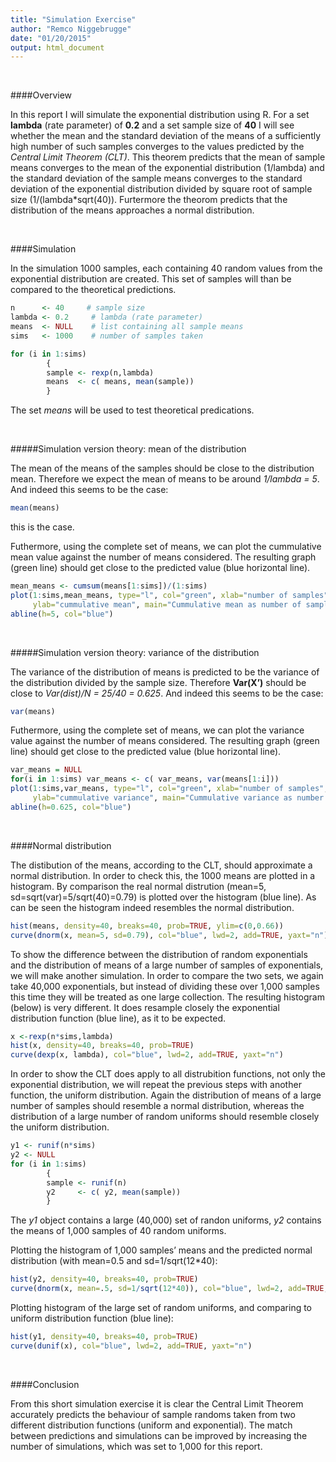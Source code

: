 ```yaml
---
title: "Simulation Exercise"
author: "Remco Niggebrugge"
date: "01/20/2015"
output: html_document
---
```


<br>

####Overview

In this report I will simulate the exponential distribution using R. For a set **lambda** (rate parameter) of **0.2** and a set sample size of **40** I will see whether the mean and the standard deviation of the means of a sufficiently high number of such samples converges to the values predicted by the *Central Limit Theorem (CLT)*. This theorem predicts that the mean of sample means converges to the mean of the exponential distribution (1/lambda) and the standard deviation of the sample means converges to the standard deviation of the exponential distribution divided by square root of sample size (1/(lambda*sqrt(40)). Furtermore the theorom predicts that the distribution of the means approaches a normal distribution.

<br>

####Simulation

In the simulation 1000 samples, each containing 40 random values from the exponential distribution are created. This set of samples will than be compared to the theoretical predictions.

```r

n      <- 40     # sample size
lambda <- 0.2     # lambda (rate parameter)
means  <- NULL    # list containing all sample means
sims   <- 1000    # number of samples taken

for (i in 1:sims)
        {
        sample <- rexp(n,lambda)
        means  <- c( means, mean(sample))
        }

```

The set *means* will be used to test theoretical predications.

<br>

#####Simulation version theory: mean of the distribution

The mean of the means of the samples should be close to the distribution mean. Therefore we expect the mean of means to be around *1/lambda = 5*. And indeed this seems to be the case:

```r
mean(means)
```

this is the case.

Futhermore, using the complete set of means, we can plot the cummulative mean value against the number of means considered. The resulting graph (green line) should get close to the predicted value (blue horizontal line).

```r
mean_means <- cumsum(means[1:sims])/(1:sims)
plot(1:sims,mean_means, type="l", col="green", xlab="number of samples",
     ylab="cummulative mean", main="Cummulative mean as number of samples increases")
abline(h=5, col="blue")
```

<br>

#####Simulation version theory: variance of the distribution

The variance of the distribution of means is predicted to be the variance of the distribution divided by the sample size. Therefore **Var(X')** should be close to *Var(dist)/N = 25/40 = 0.625*. And indeed this seems to be the case:

```r
var(means)
```

Futhermore, using the complete set of means, we can plot the variance value against the number of means considered. The resulting graph (green line) should get close to the predicted value (blue horizontal line).

```r
var_means = NULL
for(i in 1:sims) var_means <- c( var_means, var(means[1:i]))
plot(1:sims,var_means, type="l", col="green", xlab="number of samples",
     ylab="cummulative variance", main="Cummulative variance as number of samples increases")
abline(h=0.625, col="blue")
```

<br>

####Normal distribution

The distibution of the means, according to the CLT, should approximate a normal distribution. In order to check this, the 1000 means are plotted in a histogram. By comparison the real normal distrution (mean=5, sd=sqrt(var)=5/sqrt(40)=0.79) is plotted over the histogram (blue line). As can be seen the histogram indeed resembles the normal distribution.

```r
hist(means, density=40, breaks=40, prob=TRUE, ylim=c(0,0.66))
curve(dnorm(x, mean=5, sd=0.79), col="blue", lwd=2, add=TRUE, yaxt="n")
```


To show the difference between the distribution of random exponentials and the distribution of means of a large number of samples of exponentials, we will make another simulation. In order to compare the two sets, we again take 40,000 exponentials, but instead of dividing these over 1,000 samples this time they will be treated as one large collection. The resulting histogram (below) is very different. It does resample closely the exponential distribution function (blue line), as it to be expected.

```r
x <-rexp(n*sims,lambda)
hist(x, density=40, breaks=40, prob=TRUE)
curve(dexp(x, lambda), col="blue", lwd=2, add=TRUE, yaxt="n")
```


In order to show the CLT does apply to all distrubition functions, not only the exponential distribution, we will repeat the previous steps with another function, the uniform distribution. Again the distribution of means of a large number of samples should resemble a normal distribution, whereas the distribution of a large number of random uniforms should resemble closely the uniform distribution.

```r
y1 <- runif(n*sims)
y2 <- NULL
for (i in 1:sims)
        {
        sample <- runif(n)
        y2     <- c( y2, mean(sample))
        }
```

The *y1* object contains a large (40,000) set of randon uniforms, *y2* contains the means of 1,000 samples of 40 random uniforms. 

Plotting the histogram of 1,000 samples' means and the predicted normal distribution (with mean=0.5 and sd=1/sqrt(12*40):

```r
hist(y2, density=40, breaks=40, prob=TRUE)
curve(dnorm(x, mean=.5, sd=1/sqrt(12*40)), col="blue", lwd=2, add=TRUE, yaxt="n")
```

Plotting histogram of the large set of random uniforms, and comparing to uniform distribution function (blue line):

```r
hist(y1, density=40, breaks=40, prob=TRUE)
curve(dunif(x), col="blue", lwd=2, add=TRUE, yaxt="n")
```

<br>

####Conclusion

From this short simulation exercise it is clear the Central Limit Theorem accurately predicts the behaviour of sample randoms taken from two different distribution functions (uniform and exponential). The match between predictions and simulations can be improved by increasing the number of simulations, which was set to 1,000 for this report.